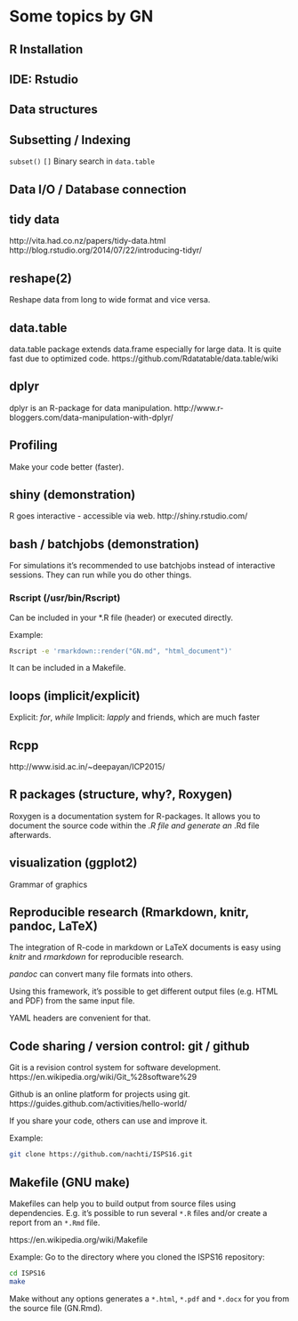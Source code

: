 # Some topics by GN

## R Installation


## IDE: Rstudio


## Data structures


## Subsetting / Indexing

`subset()`
`[]`
Binary search in `data.table`

## Data I/O / Database connection


## tidy data

http://vita.had.co.nz/papers/tidy-data.html
http://blog.rstudio.org/2014/07/22/introducing-tidyr/

## reshape(2)

Reshape data from long to wide format and vice versa.

## data.table

data.table package extends data.frame especially for large data.
It is quite fast due to optimized code.
https://github.com/Rdatatable/data.table/wiki

## dplyr

dplyr is an R-package for data manipulation.
http://www.r-bloggers.com/data-manipulation-with-dplyr/


## Profiling

Make your code better (faster).


## shiny (demonstration)

R goes interactive - accessible via web.
http://shiny.rstudio.com/


## bash / batchjobs (demonstration)

For simulations it's recommended to use batchjobs instead of
interactive sessions. They can run while you do other things.

### Rscript (/usr/bin/Rscript)

Can be included in your *.R file (header) or executed directly.

Example:
```bash
Rscript -e 'rmarkdown::render("GN.md", "html_document")'
```

It can be included in a Makefile.



## loops (implicit/explicit)

Explicit: *for*, *while*
Implicit: *lapply* and friends, which are much faster

## Rcpp

http://www.isid.ac.in/~deepayan/ICP2015/

## R packages (structure, why?, Roxygen)

Roxygen is a documentation system for R-packages. It allows you
to document the source code within the *.R file and generate an
*.Rd file afterwards.


## visualization (ggplot2)

Grammar of graphics

## Reproducible research (Rmarkdown, knitr, pandoc, LaTeX)

The integration of R-code in markdown or LaTeX documents is easy
using *knitr* and *rmarkdown* for reproducible research.

*pandoc* can convert many file formats into others.

Using this framework, it's possible to get different output files
(e.g. HTML and PDF) from the same input file.

YAML headers are convenient for that.


## Code sharing / version control: git / github

Git is a revision control system for software development.
https://en.wikipedia.org/wiki/Git_%28software%29

Github is an online platform for projects using git.
https://guides.github.com/activities/hello-world/

If you share your code, others can use and improve it.

Example:
```bash
git clone https://github.com/nachti/ISPS16.git
```

## Makefile (GNU make)

Makefiles can help you to build output from source files using
dependencies. E.g. it's possible to run several `*.R` files and/or
create a report from an `*.Rmd` file.

https://en.wikipedia.org/wiki/Makefile

Example:
Go to the directory where you cloned the ISPS16 repository:
```bash
cd ISPS16
make
```

Make without any options generates a `*.html`, `*.pdf` and
`*.docx` for you from the source file (GN.Rmd).
